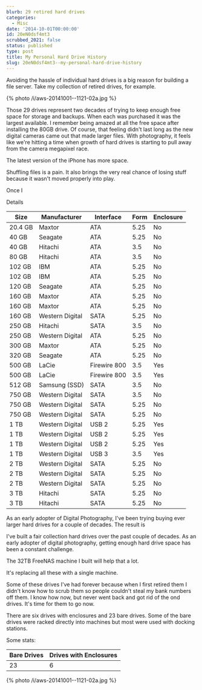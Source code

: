 ```yaml
---
blurb: 29 retired hard drives
categories:
  - Misc
date: '2014-10-01T00:00:00'
id: 20eN0dsf4mt3
scrubbed_2021: false
status: published
type: post
title: My Personal Hard Drive History
slug: 20eN0dsf4mt3--my-personal-hard-drive-history
---
```


Avoiding the hassle of individual hard drives is a big reason for building a file server. Take my collection of retired drives, for example.

{% photo /i/aws-20141001--1121-02a.jpg %} 

Those 29 drives represent two decades of trying to keep enough free space for storage and backups. When each was purchased it was the largest available. I remember being amazed at all the free space after installing the 80GB drive. Of course, that feeling didn't last long as the new digital cameras came out that made larger files. With photography, it feels like we're hitting a time when growth of hard drives is starting to pull away from the camera megapixel race. 





The latest version of the iPhone has more space. 




 Shuffling files  is a pain. It also brings the very real chance of losing stuff because it wasn't moved properly into play. 

Once I 







Details 


| Size    | Manufacturer    | Interface    | Form | Enclosure |
|---------|-----------------|--------------|------|-----------|
| 20.4 GB | Maxtor          | ATA          | 5.25 | No        |
| 40 GB   | Seagate         | ATA          | 5.25 | No        |
| 40 GB   | Hitachi         | ATA          | 3.5  | No        |
| 80 GB   | Hitachi         | ATA          | 3.5  | No        |
| 102 GB  | IBM             | ATA          | 5.25 | No        |
| 102 GB  | IBM             | ATA          | 5.25 | No        |
| 120 GB  | Seagate         | ATA          | 5.25 | No        |
| 160 GB  | Maxtor          | ATA          | 5.25 | No        |
| 160 GB  | Maxtor          | ATA          | 5.25 | No        |
| 160 GB  | Western Digital | SATA         | 5.25 | No        |
| 250 GB  | Hitachi         | SATA         | 3.5  | No        |
| 250 GB  | Western Digital | ATA          | 5.25 | No        |
| 300 GB  | Maxtor          | ATA          | 5.25 | No        |
| 320 GB  | Seagate         | ATA          | 5.25 | No        |
| 500 GB  | LaCie           | Firewire 800 | 3.5  | Yes       |
| 500 GB  | LaCie           | Firewire 800 | 3.5  | Yes       |
| 512 GB  | Samsung (SSD)   | SATA         | 3.5  | No        |
| 750 GB  | Western Digital | SATA         | 3.5  | No        |
| 750 GB  | Western Digital | SATA         | 5.25 | No        |
| 750 GB  | Western Digital | SATA         | 5.25 | No        |
| 1 TB    | Western Digital | USB 2        | 5.25 | Yes       |
| 1 TB    | Western Digital | USB 2        | 5.25 | Yes       |
| 1 TB    | Western Digital | USB 2        | 5.25 | Yes       |
| 1 TB    | Western Digital | USB 3        | 3.5  | Yes       |
| 2 TB    | Western Digital | SATA         | 5.25 | No        |
| 2 TB    | Western Digital | SATA         | 5.25 | No        |
| 2 TB    | Western Digital | SATA         | 5.25 | No        |
| 3 TB    | Hitachi         | SATA         | 5.25 | No        |
| 3 TB    | Hitachi         | SATA         | 5.25 | No        |







As an early adopter of Digital Photography, I've been trying buying ever larger hard drives for a couple of decades. The result is 



I've built a fair collection hard drives over the past couple of decades. As an early adopter of digital photography, getting enough hard drive space has been a constant challenge. 

The 32TB FreeNAS machine I built will help that a lot. 

It's replacing all these with a single machine. 

Some of these drives I've had forever because when I first retired them I didn't know how to scrub them so people couldn't steal my bank numbers off them. I know how now, but never went back and got rid of the ond drives. It's time for them to go now. 


There are six drives with enclosures and 23 bare drives. Some of the bare drives were racked directly into machines but most were used with docking stations. 





Some stats:
    
| Bare Drives | Drives with Enclosures |
|-|-| 
| 23 | 6 |

{% photo /i/aws-20141001--1121-02a.jpg %} 











<!-- 

{% photo /i/aws-20120714--0630-03.jpg caption:"Fifty down. Fifty or so more to go..."%} 

-->



<!--

{% highlight json %}

[
  {
    "caption": "Plugin Unit Tests",
    "command": "plugin_unit_test"
  } 
]

{% endhighlight %}

-->
